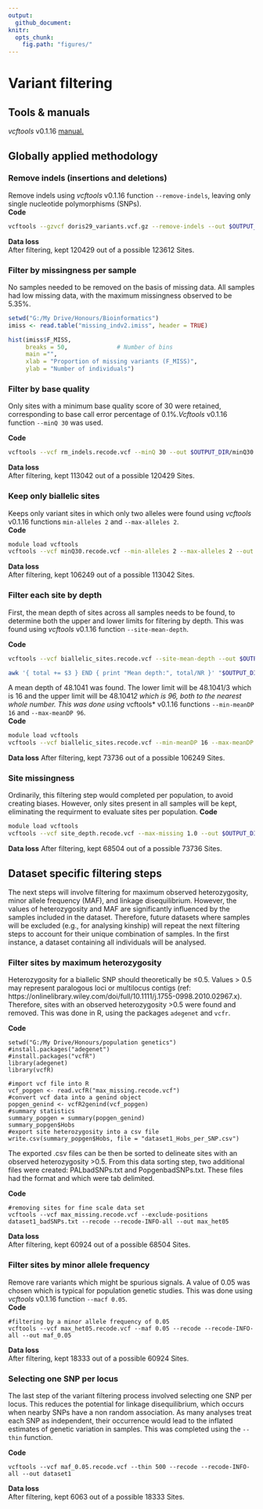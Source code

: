 ```yaml
---
output:
  github_document:
knitr:
  opts_chunk:
    fig.path: "figures/"
---
```

# Variant filtering  

## Tools & manuals  
*vcftools* v0.1.16 [manual.](https://vcftools.github.io/man_latest.html)  

## Globally applied methodology  

### Remove indels (insertions and deletions)  
Remove indels using *vcftools* v0.1.16 function ```--remove-indels```, leaving only single nucleotide polymorphisms (SNPs).   
**Code**  
```bash
vcftools --gzvcf doris29_variants.vcf.gz --remove-indels --out $OUTPUT_DIR/rm_indels.vcf --recode --recode-INFO-all
```   
**Data loss**  
After filtering, kept 120429 out of a possible 123612 Sites.  

### Filter by missingness per sample  
No samples needed to be removed on the basis of missing data. All samples had low missing data, with the maximum missingness observed to be 5.35%.  
```r
setwd("G:/My Drive/Honours/Bioinformatics")
imiss <- read.table("missing_indv2.imiss", header = TRUE)

hist(imiss$F_MISS,
     breaks = 50,              # Number of bins
     main ="",
     xlab = "Proportion of missing variants (F_MISS)",
     ylab = "Number of individuals")

```  

### Filter by base quality  
Only sites with a minimum base quality score of 30 were retained, corresponding to base call error percentage of 0.1%.*Vcftools* v0.1.16 function ```--minQ 30``` was used.  

**Code**  
```bash
vcftools --vcf rm_indels.recode.vcf --minQ 30 --out $OUTPUT_DIR/minQ30.vcf --recode --recode-INFO-all
```  
**Data loss**  
After filtering, kept 113042 out of a possible 120429 Sites.   

### Keep only biallelic sites
Keeps only variant sites in which only two alleles were found using *vcftools* v0.1.16 functions ```min-alleles 2``` and ```--max-alleles 2```.  
**Code**  
```bash
module load vcftools
vcftools --vcf minQ30.recode.vcf --min-alleles 2 --max-alleles 2 --out $OUTPUT_DIR/biallelic_sites --recode --recode-INFO-all
```  
**Data loss**  
After filtering, kept 106249 out of a possible 113042 Sites.  

### Filter each site by depth
First, the mean depth of sites across all samples needs to be found, to determine both the upper and lower limits for filtering by depth. This was found using *vcftools* v0.1.16 function ```--site-mean-depth```.  

**Code**  
```bash
vcftools --vcf biallelic_sites.recode.vcf --site-mean-depth --out $OUTPUT_DIR/meanDP

awk '{ total += $3 } END { print "Mean depth:", total/NR }' "$OUTPUT_DIR/meanDP.ldepth.mean"
```   
A mean depth of 48.1041 was found. The lower limit will be 48.1041/3 which is 16 and the upper limit will be 48.1041*2 which is 96, both to the nearest whole number. This was done using *vcftools* v0.1.16 functions ```--min-meanDP 16``` and ```--max-meanDP 96```.  
**Code**  
```bash
module load vcftools
vcftools --vcf biallelic_sites.recode.vcf --min-meanDP 16 --max-meanDP 96 --out $OUTPUT_DIR/site_depth --recode --recode-INFO-all
```   
**Data loss**
After filtering, kept 73736 out of a possible 106249 Sites.  

### Site missingness  

Ordinarily, this filtering step would completed per population, to avoid creating biases. However, only sites present in all samples will be kept, eliminating the requirment to evaluate sites per population. 
**Code**  
```bash
module load vcftools
vcftools --vcf site_depth.recode.vcf --max-missing 1.0 --out $OUTPUT_DIR/max_missing --recode --recode-INFO-all
```   
**Data loss**
After filtering, kept 68504 out of a possible 73736 Sites.  

## Dataset specific filtering steps

The next steps will involve filtering for maximum observed heterozygosity, minor allele frequency (MAF), and linkage disequilibrium. However, the values of heterozygosity and MAF are significantly influenced by the samples included in the dataset. Therefore, future datasets where samples will be excluded (e.g., for analysing kinship) will repeat the next filtering steps to account for their unique combination of samples. In the first instance, a dataset containing all individuals will be analysed.

### Filter sites by maximum heterozygosity  

Heterozygosity for a biallelic SNP should theoretically be ≤0.5. Values > 0.5 may represent paralogous loci or multilocus contigs (ref: https://onlinelibrary.wiley.com/doi/full/10.1111/j.1755-0998.2010.02967.x). Therefore, sites with an observed heterozygosity >0.5 were found and removed. This was done in R, using the packages ```adegenet``` and ```vcfr```.  

**Code**
```
setwd("G:/My Drive/Honours/population genetics")
#install.packages("adegenet")
#install.packages("vcfR")
library(adegenet)
library(vcfR)

#import vcf file into R
vcf_popgen <- read.vcfR("max_missing.recode.vcf")
#convert vcf data into a genind object
popgen_genind <- vcfR2genind(vcf_popgen)
#summary statistics
summary_popgen = summary(popgen_genind)
summary_popgen$Hobs
#export site heterozygosity into a csv file
write.csv(summary_popgen$Hobs, file = "dataset1_Hobs_per_SNP.csv")
```  

The exported .csv files can be then be sorted to delineate sites with an observed heterozygosity >0.5. From this data sorting step, two additional files were created: PALbadSNPs.txt and PopgenbadSNPs.txt. These files had the format <locus> and <position> which were tab delimited.  

**Code**  
```
#removing sites for fine scale data set  
vcftools --vcf max_missing.recode.vcf --exclude-positions dataset1_badSNPs.txt --recode --recode-INFO-all --out max_het05  
```  
**Data loss**  
After filtering, kept 60924 out of a possible 68504 Sites.  

### Filter sites by minor allele frequency

Remove rare variants which might be spurious signals. A value of 0.05 was chosen which is typical for population genetic studies. This was done using *vcftools* v0.1.16 function ```--macf 0.05```.  
**Code**  
```
#filtering by a minor allele frequency of 0.05
vcftools --vcf max_het05.recode.vcf --maf 0.05 --recode --recode-INFO-all --out maf_0.05
```  
**Data loss**  
After filtering, kept 18333 out of a possible 60924 Sites.  

### Selecting one SNP per locus  
The last step of the variant filtering process involved selecting one SNP per locus. This reduces the potential for linkage disequilibrium, which occurs when nearby SNPs have a non random association. As many analyses treat each SNP as independent, their occurrence would lead to the inflated estimates of genetic variation in samples. This was completed using the ```--thin``` function.

**Code**
```
vcftools --vcf maf_0.05.recode.vcf --thin 500 --recode --recode-INFO-all --out dataset1
```  
**Data loss**  
After filtering, kept 6063 out of a possible 18333 Sites.  




